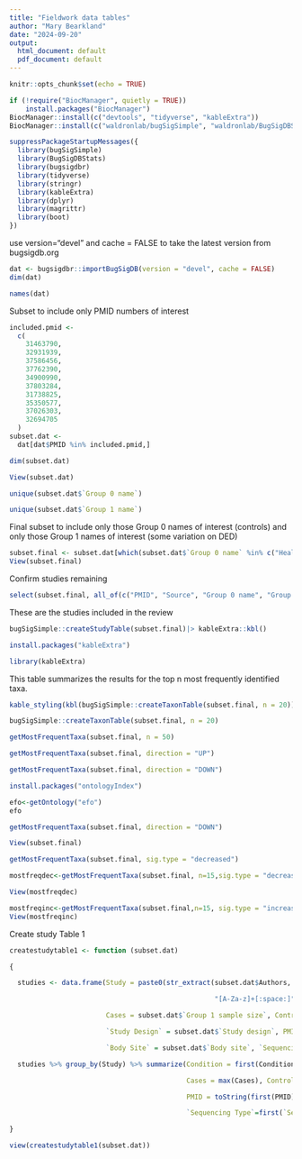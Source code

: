 ```yaml
---
title: "Fieldwork data tables"
author: "Mary Bearkland"
date: "2024-09-20"
output:
  html_document: default
  pdf_document: default
---
```


```r
knitr::opts_chunk$set(echo = TRUE)
```
```r
if (!require("BiocManager", quietly = TRUE))
    install.packages("BiocManager")
BiocManager::install(c("devtools", "tidyverse", "kableExtra"))
BiocManager::install(c("waldronlab/bugSigSimple", "waldronlab/BugSigDBStats", "waldronlab/bugsigdbr"))
```
```r
suppressPackageStartupMessages({
  library(bugSigSimple)
  library(BugSigDBStats)
  library(bugsigdbr)
  library(tidyverse)
  library(stringr)
  library(kableExtra)
  library(dplyr)
  library(magrittr)
  library(boot)
})
```
use version="devel" and cache = FALSE to take the latest version from bugsigdb.org
```r
dat <- bugsigdbr::importBugSigDB(version = "devel", cache = FALSE) 
dim(dat)
```

```r
names(dat)
```
Subset to include only PMID numbers of interest
```r
included.pmid <-
  c(
    31463790,
    32931939,
    37586456, 
    37762390,
    34900990,
    37803284,
    31738825,
    35350577,
    37026303,
    32694705
  )
subset.dat <-
  dat[dat$PMID %in% included.pmid,] 
```
```r
dim(subset.dat)
```
```r
View(subset.dat)
```

```r
unique(subset.dat$`Group 0 name`)
```
```r
unique(subset.dat$`Group 1 name`)
```

Final subset to include only those Group 0 names of interest (controls) and only those Group 1 names of interest (some variation on DED)

```r
subset.final <- subset.dat[which(subset.dat$`Group 0 name` %in% c("Healthy Control", "Control", "control", "healthy controls", "Normal Control (NC)","Healthy control", "Normal Control", "Healthy Controls","Normal healthy (NDM) children")& subset.dat$`Group 1 name`%in% c("Meibomian Gland Dysfunction + Lacrimal Dysfunction", "Meibomian Gland Dysfunction", "Dry Eye","ADDE", "DED patients", "MGD", "Meibomian Gland Dysfunction (MGD)", "Meibomian Gland Dysfunction (MGD) DED", "Mixed DED", "Sjogrens Syndrome Dry Eye (SSDE)", "Non Sjogrens Syndrome Dry Eye (NSSDE)", "Dry Eye Disease patients", "Sjogren's patients with Dry Eye Disease", "Dry Eye Disease patients without Sjogrens", "Diabetic children with Dry Eye Disease")),] 
View(subset.final)
```
Confirm studies remaining

```r
select(subset.final, all_of(c("PMID", "Source", "Group 0 name", "Group 1 name", "Abundance in Group 1")))
```
These are the studies included in the review

```r
bugSigSimple::createStudyTable(subset.final)|> kableExtra::kbl()
```

```r
install.packages("kableExtra")
```
```r
library(kableExtra)
```
This table summarizes the results for the top n most frequently identified taxa.
```r
kable_styling(kbl(bugSigSimple::createTaxonTable(subset.final, n = 20)))
```

```r
bugSigSimple::createTaxonTable(subset.final, n = 20)
```
```r
getMostFrequentTaxa(subset.final, n = 50)
```


```r
getMostFrequentTaxa(subset.final, direction = "UP")
```
```r
getMostFrequentTaxa(subset.final, direction = "DOWN")
```
```r
install.packages("ontologyIndex")
```
```r
efo<-getOntology("efo")
efo
```
```r
getMostFrequentTaxa(subset.final, direction = "DOWN")
```
```r
View(subset.final)
```
```r
getMostFrequentTaxa(subset.final, sig.type = "decreased")
```
```r
mostfreqdec<-getMostFrequentTaxa(subset.final, n=15,sig.type = "decreased")
```


```r
View(mostfreqdec)
```
```r
mostfreqinc<-getMostFrequentTaxa(subset.final,n=15, sig.type = "increased")
View(mostfreqinc)
```

Create study Table 1
```r
createstudytable1 <- function (subset.dat)

{

  studies <- data.frame(Study = paste0(str_extract(subset.dat$Authors,

                                                   "[A-Za-z]+[:space:]"), subset.dat$Year), Condition = subset.dat$Condition,

                        Cases = subset.dat$`Group 1 sample size`, Controls = subset.dat$`Group 0 sample size`,

                        `Study Design` = subset.dat$`Study design`, PMID = subset.dat$PMID, Country=subset.dat$`Location of subjects`,

                        `Body Site` = subset.dat$`Body site`, `Sequencing Type`=subset.dat$`Sequencing type`)

  studies %>% group_by(Study) %>% summarize(Condition = first(Condition),

                                            Cases = max(Cases), Controls = max(Controls), `Study Design` = first(Study.Design),

                                            PMID = toString(first(PMID)), Country=first(Country), `Body Site` = first(`Body.Site`),

                                            `Sequencing Type`=first(`Sequencing.Type`))

}
```


```r
view(createstudytable1(subset.dat))
```








